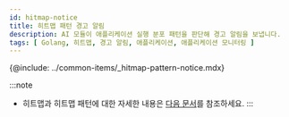 ```yaml
---
id: hitmap-notice
title: 히트맵 패턴 경고 알림
description: AI 모듈이 애플리케이션 실행 분포 패턴을 판단해 경고 알림을 보냅니다.
tags: [ Golang, 히트맵, 경고 알림, 애플리케이션, 애플리케이션 모니터링 ]
---
```


{@include: ../common-items/_hitmap-pattern-notice.mdx}  

:::note
* 히트맵과 히트맵 패턴에 대한 자세한 내용은 [다음 문서](trs-view)를 참조하세요.
:::